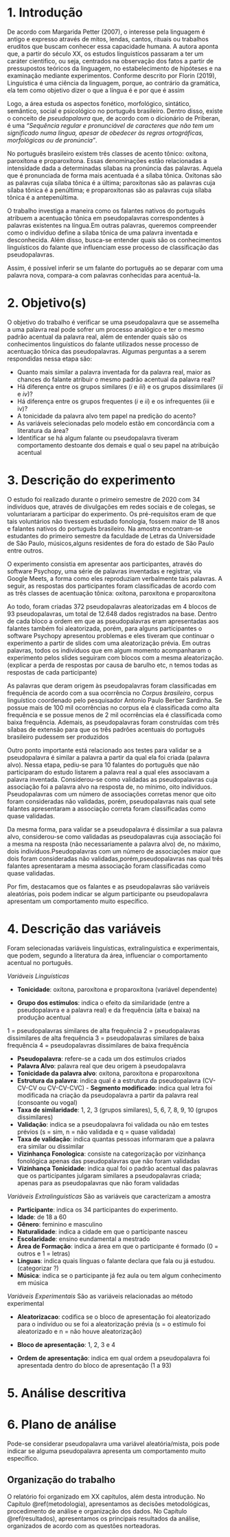 # 1. Introdução {#introducao}

De acordo com Margarida Petter (2007), o interesse pela linguagem é antigo e expresso através de mitos, lendas, cantos, rituais ou trabalhos eruditos que buscam conhecer essa capacidade humana. A autora aponta que, a partir do século XX, os estudos linguistícos passaram a ter um caráter cientifico, ou seja, centrados na observação dos fatos a partir de pressupostos teóricos da linguagem, no estabelecimento de hipóteses e na examinação mediante experimentos.
Conforme descrito por Florin (2019), Linguística é uma ciência da linguagem, porque, ao contrário da gramática, ela tem como objetivo dizer o que a língua é e por que é assim

Logo, a área estuda os aspectos fonético, morfológico, sintático, semântico, social e psicológico no português brasileiro. Dentro disso, existe o conceito de _pseudopalavra_ que, de acordo com o dicionário de Priberan, é uma _"Sequência regular e pronunciável de  caracteres que não tem um significado numa língua, apesar de obedecer às regras ortográficas, morfológicas ou de pronúncia"_.

No português brasileiro existem três classes de acento tônico: oxítona, paroxítona e proparoxítona. Essas denominações estão relacionadas a intensidade dada a determinadas sílabas na pronúncia das palavras. Aquela que é pronunciada de forma mais acentuada é a sílaba tônica. Oxítonas são as palavras cuja sílaba tônica é a última; paroxítonas são as palavras cuja sílaba tônica é a penúltima; e proparoxítonas são as palavras cuja sílaba tônica é a antepenúltima.

O trabalho investiga a maneira como os falantes nativos do português atribuem a acentuação tônica em pseudopalavras correspondentes à palavras existentes na língua.Em outras palavras, queremos compreender como o indivíduo define a sílaba tônica de uma palavra inventada e desconhecida. Além disso, busca-se entender quais são os conhecimentos linguísticos do falante que influenciam esse processo de classificação das pseudopalavras.

Assim, é possível inferir se um falante do português ao se deparar com uma palavra nova, compara-a com palavras conhecidas para acentuá-la.
  

# 2. Objetivo(s)

O objetivo do trabalho é verificar se uma pseudopalavra que se assemelha a uma palavra real pode sofrer um processo analógico e ter o mesmo padrão acentual da palavra real, além de entender quais são os conhecimentos linguísticos do falante utilizados nesse processo de acentuação tônica das pseudopalavras. Algumas perguntas a a serem respondidas nessa etapa são: 
  
- Quanto mais similar a palavra inventada for da palavra real, maior as chances do falante atribuir o mesmo padrão acentual da palavra real?  
- Há diferença entre os grupos similares ($i$ e $iii$) e os grupos dissimilares ($ii$ e $iv$)?
- Há diferença entre os grupos frequentes ($i$ e $ii$) e os infrequentes (iii e iv)?
- A tonicidade da palavra alvo tem papel na predição do acento?  
- As variáveis selecionadas pelo modelo estão em concordância com a literatura da área?  
- Identificar se há algum falante ou pseudopalavra tiveram comportamento destoante dos demais e qual o seu papel na atribuição acentual  


# 3. Descrição do experimento

O estudo foi realizado durante o primeiro semestre de 2020 com 34 indivíduos que, através de divulgações em redes sociais e de colegas, se voluntariaram a participar do experimento. Os pré-requisitos eram de que tais voluntários não tivessem estudado fonologia, fossem maior de 18 anos e falantes nativos do português brasileiro. Na amostra encontram-se estudantes do primeiro semestre da faculdade de Letras da Universidade de São Paulo, músicos,alguns residentes de fora do estado de São Paulo entre outros. 
   
O experimento consistia em apresentar aos participantes, através do software Psychopy, uma série de palavras inventadas e registrar, via Google Meets, a forma como eles reproduziam  verbalmente tais palavras. A seguir, as respostas dos participantes foram classificadas de acordo com as três classes de acentuação tônica: oxítona, paroxítona e proparoxítona

Ao todo, foram criadas 372 pseudopalavras aleatorizadas em 4 blocos de 93 pseudopalavras, um total de 12.648 dados registrados na base. Dentro de cada bloco a ordem em que as pseudopalavras eram apresentadas aos falantes também foi aleatorizada, porém, para alguns participantes o software Psychopy apresentou problemas e eles tiveram que continuar o experimento a partir de slides com uma aleatorização prévia. Em outras palavras, todos os indivíduos que em algum momento acompanharam o experimento pelos slides seguiram com blocos com a mesma aleatorização. (explicar a perda de respostas por causa de barulho etc, n temos todas as respostas de cada participante)

As palavras que deram origem às pseudopalavras foram classificadas em frequência de acordo com a sua ocorrência no  _Corpus brasileiro_, corpus linguístico coordenado pelo pesquisador Antonio Paulo Berber Sardinha. Se possue mais de 100 mil ocorrências no corpus ela é classificada como alta frequência e se possue menos de 2 mil ocorrências ela é classificada como baixa frequência. Ademais, as pseudopalavras foram construídas com três sílabas de extensão para que os três padrões acentuais do português brasileiro pudessem ser produzidos

Outro ponto importante está relacionado aos testes para validar se a pseudopalavra é similar a palavra a partir da qual ela foi criada (palavra alvo). Nessa etapa, pediu-se para 10 falantes do português que não participaram do estudo listarem a palavra real a qual eles associavam a palavra inventada. Considerou-se como validadas as pseudopalavras cuja associação foi a palavra alvo na resposta de, no mínimo, oito indivíduos. Pseudopalavras com um número de associações corretas menor que oito foram consideradas não validadas, porém, pseudopalavras nais qual sete falantes apresentaram a associação correta foram classificadas como quase validadas.  
  
Da mesma forma, para validar se a pseudopalavra é dissimilar a sua palavra alvo, considerou-se como validadas as pseudopalavras cuja associação foi a mesma na resposta (não necessariamente a palavra alvo) de, no máximo, dois indivíduos.Pseudopalavras com um número de associações maior que dois foram consideradas não validadas,porém,pseudopalavras nas qual três falantes apresentaram a mesma associação foram classificadas como quase validadas.

Por fim, destacamos que os falantes e as pseudopalavras são variáveis aleatórias, pois podem indicar se algum participante ou pseudopalavra apresentam um comportamento muito específico.


# 4. Descrição das variáveis 

Foram selecionadas variáveis linguísticas, extralinguística e experimentais, que podem, segundo a literatura da área, influenciar o comportamento acentual no português. 
  
_Variáveis Linguísticas_

- __Tonicidade__: oxítona, paroxítona e proparoxítona (variável dependente)

- __Grupo dos estímulos__:  indica o efeito da similaridade (entre a pseudopalavra e a palavra real) e da frequência (alta e baixa) na produção acentual
  
1 = pseudopalavras similares de alta frequência
2 = pseudopalavras dissimilares de alta frequência
3 = pseudopalavras similares de baixa frequência
4 = pseudopalavras dissimilares de baixa frequência
  
- __Pseudopalavra__: refere-se a cada um dos estímulos criados
- __Palavra Alvo__: palavra real que deu origem à pseudopalavra
- __Tonicidade da palavra alvo__: oxítona, paroxítona e proparoxítona
- __Estrutura da palavra__: indica qual é a estrutura da pseudopalavra (CV-CV-CV ou CV-CV-CVC) - __Segmento modificado__: indica qual letra foi modificada na criação da pseudopalavra a partir da palavra real (consoante ou vogal)  
- __Taxa de similaridade__: 1, 2, 3 (grupos similares), 5, 6, 7, 8, 9, 10 (grupos dissimilares)
- __Validação__: indica se a pseudopalavra foi validada ou não em testes prévios
 (s = sim, n = não validada e q = quase validada)
- __Taxa de validação__: indica quantas pessoas informaram que a palavra era similar ou dissimilar
- __Vizinhança Fonologica__: consiste na categorização por vizinhança fonológica apenas das pseudopalavras que não foram validadas 
- __Vizinhança Tonicidade__: indica qual foi o padrão acentual das palavras que os participantes julgaram similares a pseudopalavras criada; apenas para as pseudopalavras que não foram validadas  


_Variáveis Extralinguísticas_
São as variáveis que caracterizam a amostra
  
- __Participante__: indica os 34 participantes do experimento.
- __Idade__: de 18 a 60
- __Gênero__: feminino e masculino
- __Naturalidade__: indica a cidade em que o participante nasceu
- __Escolaridade__: ensino eundamental a mestrado
- __Área de Formação__: indica a área em que o participante é formado (0 = outros e 1 = letras)
- __Línguas__: indica quais línguas o falante declara que fala ou já estudou. (categorizar ?)
- __Música__: indica se o participante já fez aula ou tem algum conhecimento em música

_Variáveis Experimentais_
São as variáveis relacionadas ao método experimental

- __Aleatorizacao__: codifica se o bloco de apresentação foi aleatorizado para o indivíduo ou se foi a aleatorização prévia (s = o estímulo foi aleatorizado e n = não houve aleatorização)

- __Bloco de apresentação__: 1, 2, 3 e 4 
- __Ordem de apresentação__: indica em qual ordem a pseudopalavra foi apresentada dentro do bloco de apresentação (1 a 93)

  

# 5. Análise descritiva 

# 6. Plano de análise

Pode-se considerar pseudopalavra uma variável aleatória/mista, pois pode indicar se alguma pseudopalavra apresenta um comportamento muito específico.

## Organização do trabalho

O relatório foi organizado em XX capítulos, além desta introdução. No Capítulo \@ref(metodologia), apresentamos as decisões metodológicas, procedimento de análise e organização dos dados. No Capítulo \@ref(resultados), apresentamos os principais resultados da análise, organizados de acordo com as questões norteadoras.


